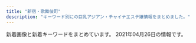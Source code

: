 ```yaml
---
title: "新宿・歌舞伎町"
description: "キーワード別にの巨乳アジアン・チャイナエステ嬢情報をまとめました。"
---
```


新着画像と新着キーワードをまとめています。
2021年04月26日の情報です。

<DmmAffiliateIns />
<KeywordTable
  shops={
    [
    {
        "keywords": {},
        "url": "https://www.hagoromo.tokyo/",
        "station": "JR\u65b0\u5bbf\u99c5\u6771\u53e3\u30fb\u6b4c\u821e\u4f0e\u753a",
        "name": "\u7fbd\u8863\uff5e\u306f\u3054\u308d\u3082\uff5e",
        "img_links": [
            "https://static.wixstatic.com/media/1f1430_d26df1a13af049c9a7afeac5e58c5323~mv2.jpg",
            "https://static.wixstatic.com/media/1f1430_d824a82ebc40424facf31978d80b293b~mv2.png",
            "https://static.wixstatic.com/media/1f1430_c572ee153c0c46e096e6301fe82e2f11~mv2.jpg",
            "https://static.wixstatic.com/media/1f1430_c12fa837f18643e8a167f283f823ecd9~mv2.jpg",
            "https://static.wixstatic.com/media/1f1430_f16ba939f42f47d688a43ba736f9d100~mv2.jpg",
            "https://static.wixstatic.com/media/1f1430_d0a7ae614e0b423886aa6d1beca9a87a~mv2.jpg",
            "https://static.wixstatic.com/media/1f1430_2511e8409a39492bab1eeffd58a5eb1f~mv2.jpg",
            "https://static.wixstatic.com/media/1f1430_8e7ae52f03b14e31be6ff7b1038f2896~mv2.jpg",
            "https://static.wixstatic.com/media/1f1430_b6622178bf9c45a68912520b4b2de175~mv2.png",
            "https://static.wixstatic.com/media/1f1430_4ef445c14af547ffb085a4c73252e22c~mv2.jpg",
            "https://static.wixstatic.com/media/1f1430_27c850c6656448c68b705e2a69f8d3e0~mv2.png",
            "https://static.wixstatic.com/media/1f1430_4b2c5243bdbe40858057386a16dce231~mv2.png",
            "https://static.wixstatic.com/media/1f1430_c48456140f404f1eb9a47dfd01d1d032~mv2.jpg",
            "https://static.wixstatic.com/media/1f1430_f4c9cbbcc36c44f1a8be8eb3138b0b46~mv2.jpg",
            "https://static.wixstatic.com/media/1f1430_e5113a1a86b8410db0438745823a2d2c~mv2.png",
            "https://static.wixstatic.com/media/1f1430_7ff5719c25b243d18c7fb6db890677f9~mv2.jpg",
            "https://static.wixstatic.com/media/1f1430_5b6db55133674387b978465361d1f5af~mv2.jpg",
            "https://static.wixstatic.com/media/1f1430_04f93cdec45f4c4e8d0fa69dc26b3e38~mv2.jpg",
            "https://static.wixstatic.com/media/1f1430_e11d2a49cf1a4130a10a3e09053a46fc~mv2.png",
            "https://static.wixstatic.com/media/1f1430_184f66b9eb914c26b47be78d54152284~mv2.jpg",
            "https://static.wixstatic.com/media/1f1430_704c1cfac22b4288a4aaa588c496ab40~mv2.jpg",
            "https://static.wixstatic.com/media/1f1430_0ea86bd4429f44fa96f0a1277a1c2d6e~mv2.jpg",
            "https://static.wixstatic.com/media/1f1430_890ca68d29e04e7a8c96e4198a653ed3~mv2.jpg"
        ]
    },
    {
        "img_links": [
            "http://relaxia.work/img/haru1.jpg",
            "http://relaxia.work/images/ico01.png",
            "http://relaxia.work/images/link_nav06.jpg",
            "http://relaxia.work/images/side_tel.jpg",
            "http://relaxia.work/images/link_nav01.jpg",
            "http://relaxia.work/images/top.png",
            "http://relaxia.work/img/sizuka1.jpg",
            "http://relaxia.work/images/info3.jpg",
            "http://relaxia.work/img/yuki1.jpg",
            "http://relaxia.work/images/info1.jpg",
            "http://relaxia.work/images/link_nav02.jpg",
            "http://relaxia.work/images/link_nav05.jpg",
            "http://relaxia.work/images/sp_top.jpg",
            "http://relaxia.work/images/side_mobile.jpg",
            "http://relaxia.work/images/link_nav04.jpg",
            "http://relaxia.work/images/note.jpg",
            "http://relaxia.work/images/info2.jpg",
            "http://relaxia.work/images/top_slider01.jpg",
            "http://relaxia.work/images/link_nav03.jpg",
            "http://relaxia.work/images/side_link.jpg"
        ],
        "keywords": {},
        "name": "\u30ea\u30e9\u30af\u30b7\u30a2\u30fc",
        "station": "JR\u65b0\u5bbf\u99c5\u6771\u53e3",
        "url": "http://relaxia.work/"
    },
    {
        "name": "\u5fa1\u82d1 -\u304e\u3087\u3048\u3093-",
        "url": "http://www.night.ne.jp/tokyo/gyoen/",
        "keywords": {},
        "station": "\u65b0\u5bbf\u5fa1\u82d1\u524d\u99c53\u756a\u51fa\u53e3",
        "img_links": [
            "http://www.night.ne.jp/tokyo/gyoen/img/view_4.jpg",
            "http://www.night.ne.jp/nightnet/img/12a.jpg",
            "http://www.night.ne.jp/nightnet/img/15.jpg",
            "http://www.night.ne.jp/nightnet/img/1.jpg",
            "http://www.night.ne.jp/tokyo/gyoen/img/qr_code.jpg",
            "http://www.night.ne.jp/tokyo/gyoen/img/index_view.jpg",
            "http://www.night.ne.jp/tokyo/gyoen/img/skill_2.jpg",
            "http://www.night.ne.jp/tokyo/gyoen/img/view_2.jpg",
            "http://www.night.ne.jp/nightnet/img/17.jpg",
            "http://www.night.ne.jp/tokyo/gyoen/img/view_3.jpg",
            "http://www.night.ne.jp/nightnet/img/16.jpg",
            "http://www.night.ne.jp/_format/W/img/index_enter_1.jpg",
            "http://www.night.ne.jp/nightnet/img/14.jpg",
            "http://www.night.ne.jp/nightnet/img/3.jpg",
            "http://www.night.ne.jp/nightnet/img/10.jpg",
            "http://www.night.ne.jp/nightnet/img/13.jpg",
            "http://www.night.ne.jp/nightnet/img/4.jpg",
            "http://www.night.ne.jp/nightnet/img/2.jpg",
            "http://www.night.ne.jp/tokyo/gyoen/img/view_1.jpg",
            "http://www.night.ne.jp/nightnet/img/7.jpg",
            "http://www.night.ne.jp/_format/W/img/whats_view.jpg",
            "http://www.night.ne.jp/_format/W/img/whats_news.jpg",
            "http://www.night.ne.jp/tokyo/gyoen/img/index_top.jpg",
            "http://www.night.ne.jp/nightnet/img/9.jpg",
            "http://www.night.ne.jp/nightnet/img/6.jpg",
            "http://www.night.ne.jp/_format/W/img/whats_skill.jpg",
            "http://www.night.ne.jp/tokyo/gyoen/img/skill_3.jpg",
            "http://www.night.ne.jp/nightnet/img/11.jpg",
            "http://www.night.ne.jp/tokyo/gyoen/img/index.jpg",
            "http://www.night.ne.jp/nightnet/img/5.jpg",
            "http://www.night.ne.jp/tokyo/gyoen/img/index_skill.jpg",
            "http://www.night.ne.jp/nightnet/img/8.jpg",
            "http://www.night.ne.jp/tokyo/gyoen/img/skill_1.jpg"
        ]
    },
    {
        "name": "\u30b8\u30e5\u30ea\u30a2\u30f3",
        "img_links": [
            "https://mens-esthe.xyz/footer/footer-line.png",
            "https://mens-esthe.xyz/room/room-l4.jpg",
            "https://mens-esthe.xyz/images/header3.png",
            "https://mens-esthe.xyz/icon/line.png",
            "https://mens-esthe.xyz/staff/eri-s1.jpg",
            "https://mens-esthe.xyz/staff/kana-s1.jpg",
            "https://mens-esthe.xyz/room/room-l7.jpg",
            "https://mens-esthe.xyz/icon/yelp.png",
            "https://mens-esthe.xyz/icon/facebook.png",
            "https://mens-esthe.xyz/footer/footer-tel.png",
            "https://mens-esthe.xyz/images/main-sp.jpg",
            "https://mens-esthe.xyz/staff/eri-s2.jpg",
            "https://mens-esthe.xyz/images/qrcode.png",
            "https://mens-esthe.xyz/staff/yuuka-s2.jpg",
            "https://mens-esthe.xyz/staff/moe-l1.jpg",
            "https://mens-esthe.xyz/staff/kana-s2.jpg",
            "https://mens-esthe.xyz/images/main1.jpg",
            "https://mens-esthe.xyz/images/esthe2.jpg",
            "https://mens-esthe.xyz/staff/kana-l2.jpg",
            "https://mens-esthe.xyz/staff/kana-l1.jpg",
            "https://mens-esthe.xyz/staff/yuuka-l1.jpg",
            "https://mens-esthe.xyz/images/esthe3.jpg",
            "https://mens-esthe.xyz/room/room-l1.jpg",
            "https://mens-esthe.xyz/icon/twitter.png",
            "https://mens-esthe.xyz/room/room-l6.jpg",
            "https://mens-esthe.xyz/staff/eri-l1.jpg",
            "https://mens-esthe.xyz/staff/yuuka-l2.jpg",
            "https://mens-esthe.xyz/images/clear.png",
            "https://mens-esthe.xyz/images/esthe1.jpg",
            "https://mens-esthe.xyz/staff/moe-s1.jpg",
            "https://mens-esthe.xyz/images/esthe4.jpg",
            "https://mens-esthe.xyz/room/room-l8.jpg",
            "https://mens-esthe.xyz/room/room-l2.jpg",
            "https://mens-esthe.xyz/footer/footer-staff.png",
            "https://mens-esthe.xyz/room/room-l3.jpg",
            "https://mens-esthe.xyz/staff/yuuka-s1.jpg",
            "https://mens-esthe.xyz/staff/eri-l2.jpg",
            "https://mens-esthe.xyz/room/room-l5.jpg"
        ],
        "keywords": {
            "86": 10,
            "F": 5,
            "D": 10,
            "95": 5,
            "84": 5
        },
        "url": "https://mens-esthe.xyz/",
        "station": "JR\u65b0\u5bbf\u99c5\u6771\u5357\u53e3"
    },
    {
        "url": "http://crystal-est.net/",
        "name": "\u30af\u30ea\u30b9\u30bf\u30eb",
        "station": "JR\u65b0\u5bbf\u99c5\u6771\u53e3",
        "keywords": {
            "C": 2
        },
        "img_links": [
            "http://crystal-est.net/uploads/crystal/images/p01.png",
            "http://crystal-est.net/uploads/crystal/2017/03/bnr_side_credit1.png",
            "http://ruby-es.com/uploads/rubyes/2017/02/img_info_04.png",
            "http://crystal-est.net/uploads/crystal/2020/12/img_6830.jpg",
            "http://crystal-est.net/uploads/crystal/2020/11/tel.jpg",
            "http://crystal-est.net/uploads/crystal/2018/07/wechatimg30.jpeg",
            "http://crystal-est.net/uploads/crystal/2017/03/subvisual_info.png",
            "http://crystal-est.net/uploads/crystal/2017/03/subvisual_contact.png",
            "http://crystal-est.net/uploads/crystal/2017/03/subvisual_magazine1.png",
            "http://ruby-es.com/uploads/rubyes/2017/02/img_info_03.png",
            "http://crystal-est.net/uploads/crystal/2017/03/subvisual_qa.png",
            "http://crystal-est.net/uploads/crystal/2017/04/bnr_side_01.png",
            "http://crystal-est.net/uploads/crystal/2018/08/wechatimg49.jpeg",
            "http://crystal-est.net/uploads/crystal/2017/02/wifi.jpg",
            "http://crystal-est.net/uploads/crystal/2018/07/wechatimg125.jpeg",
            "http://crystal-est.net/uploads/crystal/2017/03/subvisual_link.png",
            "http://crystal-est.net/uploads/crystal/images/icon_flower.png",
            "http://crystal-est.net/uploads/crystal/2017/03/btn_top_01.png",
            "http://ruby-es.com/uploads/rubyes/2017/02/img_info_06.png",
            "http://crystal-est.net/uploads/crystal/2017/04/leftmovie.png",
            "http://crystal-est.net/uploads/crystal/2017/03/treatment2.png",
            "http://crystal-est.net/uploads/crystal/images/subvisual_staff.png",
            "http://crystal-est.net/uploads/crystal/2018/05/mayu1.jpeg",
            "http://crystal-est.net/uploads/crystal/images/xing.png",
            "http://ruby-es.com/uploads/rubyes/2017/02/img_info_02.png",
            "http://crystal-est.net/uploads/crystal/2017/03/bnr_side_052.png",
            "http://crystal-est.net/uploads/crystal/2017/03/icon_flower.png",
            "http://crystal-est.net/uploads/crystal/2017/04/line2.png",
            "http://crystal-est.net/uploads/crystal/2017/03/bnr_side_032.png",
            "http://crystal-est.net/uploads/crystal/2017/03/btn_top_03.png",
            "http://crystal-est.net/uploads/crystal/2017/03/subvisual_enquete1.png",
            "http://crystal-est.net/uploads/crystal/2017/03/btn_top_02.png",
            "http://crystal-est.net/uploads/crystal/2018/07/wechatimg31.jpeg",
            "http://crystal-est.net/uploads/crystal/2018/05/webwxgetmsgimg.jpeg",
            "http://crystal-est.net/uploads/crystal/2017/03/ruby6.png",
            "http://crystal-est.net/uploads/crystal/2018/08/wechatimg51.jpeg",
            "http://crystal-est.net/uploads/crystal/2017/02/ameba.jpg",
            "http://crystal-est.net/uploads/crystal/2020/12/img_6902.jpg",
            "http://crystal-est.net/uploads/crystal/2017/04/web.png",
            "http://crystal-est.net/uploads/crystal/images/no-photo.jpg",
            "http://ruby-es.com/uploads/rubyes/2017/02/img_info_01.png",
            "http://ruby-es.com/uploads/rubyes/2017/02/img_info_05.png",
            "http://crystal-est.net/uploads/crystal/2018/07/wechatimg26.jpeg",
            "http://crystal-est.net/uploads/crystal/2017/03/bnr_side_042.png",
            "http://crystal-est.net/uploads/crystal/2017/03/subvisual_reserve.png"
        ]
    },
    {
        "img_links": [
            "https://shinjuku-mensesthe.com/icon/yelp.png",
            "https://shinjuku-mensesthe.com/staff/kana-l1.jpg",
            "https://shinjuku-mensesthe.com/images/header3.png",
            "https://shinjuku-mensesthe.com/massage/2021/03/27/blog.jpg",
            "https://shinjuku-mensesthe.com/menu/home.png",
            "https://shinjuku-mensesthe.com/icon/facebook.png",
            "https://shinjuku-mensesthe.com/staff/yuki-s1.jpg",
            "https://shinjuku-mensesthe.com/massage/2020/07/31/covit19.jpg",
            "https://shinjuku-mensesthe.com/menu/info.png",
            "https://shinjuku-mensesthe.com/images/main-sp.jpg",
            "https://shinjuku-mensesthe.com/2020/01/23/miki-s1.jpg",
            "https://shinjuku-mensesthe.com/menu/blog.png",
            "https://shinjuku-mensesthe.com/images/main-top.jpg",
            "https://shinjuku-mensesthe.com/images/top1.jpg",
            "https://shinjuku-mensesthe.com/images/camp.png",
            "https://shinjuku-mensesthe.com/images/top2.jpg",
            "https://shinjuku-mensesthe.com/icon/line.png",
            "https://shinjuku-mensesthe.com/2019/12/15/sayuri-s2.jpg",
            "https://shinjuku-mensesthe.com/images/main-small.jpg",
            "https://shinjuku-mensesthe.com/massage/2020/07/31/ai-s2.jpg",
            "https://shinjuku-mensesthe.com/images/qrcode.png",
            "https://shinjuku-mensesthe.com/2020/01/23/sakura-s1.jpg",
            "https://shinjuku-mensesthe.com/link/mens-esthe.png",
            "https://shinjuku-mensesthe.com/massage/2020/10/21/risa-s1.jpg",
            "https://shinjuku-mensesthe.com/staff/seira-l1.jpg",
            "https://scdn.line-apps.com/n/line_add_friends/btn/ja.png",
            "https://shinjuku-mensesthe.com/icon/twitter.png",
            "https://shinjuku-mensesthe.com/staff/arisa-s1.jpg",
            "https://shinjuku-mensesthe.com/images/footer-l.png",
            "https://shinjuku-mensesthe.com/images/footer-r.png",
            "https://shinjuku-mensesthe.com/staff/arisa-l1.jpg",
            "https://shinjuku-mensesthe.com/massage/2020/10/05/yuki-s1.jpg",
            "https://shinjuku-mensesthe.com/staff/yuki-l1.jpg",
            "https://shinjuku-mensesthe.com/button/home.png",
            "https://shinjuku-mensesthe.com/button/staff.png",
            "https://shinjuku-mensesthe.com/menu/staff.png",
            "https://shinjuku-mensesthe.com/room/room-l2.jpg",
            "https://shinjuku-mensesthe.com/images/clear.png",
            "https://shinjuku-mensesthe.com/staff/seira-s1.jpg",
            "https://shinjuku-mensesthe.com/room/room-l3.jpg",
            "https://shinjuku-mensesthe.com/staff/kana-s1.jpg",
            "https://shinjuku-mensesthe.com/images/top3.jpg",
            "https://shinjuku-mensesthe.com/button/blog.png",
            "https://shinjuku-mensesthe.com/massage/2020/09/14/hana-s1.jpg",
            "https://shinjuku-mensesthe.com/massage/2020/08/16/riri-s1.jpg",
            "https://shinjuku-mensesthe.com/room/room-l4.jpg",
            "https://shinjuku-mensesthe.com/staff/hana-l1.jpg",
            "https://shinjuku-mensesthe.com/staff/shiori-s1.jpg",
            "https://shinjuku-mensesthe.com/room/room-l1.jpg",
            "https://shinjuku-mensesthe.com/images/flower.png",
            "https://shinjuku-mensesthe.com/staff/hana-s1.jpg"
        ],
        "name": "\u5915\u9727 \u3086\u3046\u304e\u308a",
        "url": "https://shinjuku-mensesthe.com/",
        "keywords": {
            "F": 2
        },
        "station": "JR\u65b0\u5bbf\u99c5\u6771\u53e3"
    },
    {
        "name": "\u30c6\u30bb\u30e9-Tethera-",
        "station": "JR\u65b0\u5bbf\u99c5\u6771\u53e3",
        "keywords": {
            "D": 20,
            "E": 10
        },
        "img_links": [
            "http://aroma-massage.red/images/sta1.jpg",
            "http://aroma-massage.red/images/stal.jpg",
            "http://aroma-massage.red/images/cg4.jpg",
            "http://aroma-massage.red/images/cg3.jpg",
            "http://aroma-massage.red/images/sta5.jpg",
            "http://aroma-massage.red/images/sta4.jpg",
            "http://aroma-massage.red/images/sysl.jpg",
            "http://aroma-massage.red/images/tm.png",
            "http://aroma-massage.red/images/sta2.jpg",
            "http://aroma-massage.red/images/cg1.jpg",
            "http://aroma-massage.red/images/nft.jpg",
            "http://aroma-massage.red/images/cg2.jpg",
            "http://aroma-massage.red/images/option.jpg",
            "http://aroma-massage.red/images/sta3.jpg",
            "http://aroma-massage.red/images/qr.jpg",
            "http://aroma-massage.red/images/cg6.jpg",
            "http://aroma-massage.red/images/toph.png",
            "http://aroma-massage.red/images/card.jpg",
            "http://aroma-massage.red/images/kan.jpg",
            "http://aroma-massage.red/images/fbt.jpg",
            "http://aroma-massage.red/images/fbb.jpg",
            "http://aroma-massage.red/images/creditcard.jpg",
            "http://aroma-massage.red/images/acb.jpg",
            "http://aroma-massage.red/images/cg5.jpg",
            "http://aroma-massage.red/images/int.jpg",
            "http://aroma-massage.red/images/sta6.jpg"
        ],
        "url": "http://aroma-massage.red/"
    },
    {
        "url": "https://lailai.tyo.cm/",
        "img_links": [
            "https://lailai.tyo.cm/photos/sites/58/2021/04/2021040805111044.jpg",
            "https://lailai.tyo.cm/photos/sites/58/2021/04/2021040805111369.jpg",
            "https://lailai.tyo.cm/images/sp_top.jpg",
            "https://lailai.tyo.cm/photos/sites/58/2021/04/2021040805111148.jpg",
            "https://lailai.tyo.cm/photos/sites/58/2021/04/2021040805110930.jpg"
        ],
        "keywords": {
            "D": 8,
            "85": 8,
            "83": 8,
            "C": 20
        },
        "station": "JR\u65b0\u5bbf\u99c5\u5357\u53e3",
        "name": "\u3089\u3044\u3089\u3044"
    },
    {
        "station": "JR\u65b0\u5bbf\u99c5\u5357\u53e3",
        "keywords": {
            "C": 17
        },
        "img_links": [
            "http://aes-aroma.com/staff/yoko/01.jpg",
            "http://aes-aroma.com/staff/mimi/01.jpg",
            "http://aes-aroma.com/pic/head.png",
            "http://aes-aroma.com/img/ttl_mobile.png",
            "http://aes-aroma.com/img/ttl_staff.png",
            "http://aes-aroma.com/i/files/homeimg.jpg",
            "http://aes-aroma.com/staff/ai/01.jpg",
            "http://aes-aroma.com/staff/yuri/01.jpg",
            "http://aes-aroma.com/staff/koko/01.jpg",
            "http://aes-aroma.com/staff/miki/01.jpg",
            "http://aes-aroma.com/img/ttl_tnew.png",
            "http://aes-aroma.com/img/ttl_pickup.png",
            "http://aes-aroma.com/img/ttl_rec.png",
            "http://aes-aroma.com/staff/yoko/02.jpg",
            "http://aes-aroma.com/staff/nana/01.jpg",
            "http://aes-aroma.com/staff/kaori/01.jpg"
        ],
        "name": "\u7652\u3057\u306e\u5bbf",
        "url": "http://aes-aroma.com/"
    },
    {
        "station": "JR\u65b0\u5bbf\u99c5\u6771\u53e3",
        "img_links": [
            "http://hi-msg.com/koyuki/img/p-11.jpg",
            "http://hi-msg.com/koyuki/img/p-8.jpg",
            "http://hi-msg.com/koyuki/img/p-10.jpg",
            "http://hi-msg.com/koyuki/img/p-6-1.jpg",
            "http://hi-msg.com/koyuki/img/english-t2.png",
            "http://hi-msg.com/koyuki/img/newstback.png",
            "http://hi-msg.com/koyuki/img/p-6.jpg",
            "http://hi-msg.com/koyuki/img/p-7.jpg",
            "http://hi-msg.com/koyuki/img/t-3.png",
            "http://hi-msg.com/koyuki/img/p-5.jpg",
            "http://hi-msg.com/koyuki/img/t-2.png",
            "http://hi-msg.com/koyuki/img/p-4-1.jpg",
            "http://hi-msg.com/koyuki/img/re.png",
            "http://hi-msg.com/koyuki/img/kanban4s.jpg",
            "http://hi-msg.com/koyuki/img/p-2-1.jpg",
            "http://hi-msg.com/koyuki/img/card.png",
            "http://hi-msg.com/koyuki/img/botton.png",
            "http://hi-msg.com/koyuki/img/p-2.jpg",
            "http://hi-msg.com/koyuki/img/english-t3.png",
            "http://hi-msg.com/koyuki/img/kanban4.jpg",
            "http://hi-msg.com/koyuki/img/english-t4.png",
            "http://hi-msg.com/koyuki/img/tit.png",
            "http://hi-msg.com/koyuki/img/p-3.jpg",
            "http://hi-msg.com/koyuki/img/p-4.jpg",
            "http://hi-msg.com/koyuki/img/english-t6.png",
            "http://hi-msg.com/koyuki/img/head.png",
            "http://hi-msg.com/koyuki/img/p-0.jpg",
            "http://hi-msg.com/koyuki/img/tel.png",
            "http://hi-msg.com/koyuki/img/english-t1.png",
            "http://hi-msg.com/koyuki/img/t-1.png",
            "http://hi-msg.com/koyuki/img/p-3-1.jpg",
            "http://hi-msg.com/koyuki/img/card-english.png",
            "http://hi-msg.com/koyuki/img/p-7-1.jpg",
            "http://hi-msg.com/koyuki/img/p-9.jpg",
            "http://hi-msg.com/koyuki/img/p-1.jpg",
            "http://hi-msg.com/koyuki/img/english-t5.png",
            "http://hi-msg.com/koyuki/img/p-8-1.jpg"
        ],
        "url": "http://hi-msg.com/koyuki/",
        "keywords": {
            "C": 8
        },
        "name": "KOYUKI"
    },
    {
        "name": "\u6c17\u697d",
        "url": "http://yurali.oks.bz/",
        "img_links": [
            "http://yurali.oks.bz/images/s1.jpg",
            "http://yurali.oks.bz/photos/sites/48/2020/06/2020063002493351.jpg",
            "http://yurali.oks.bz/images/acc3.jpg",
            "http://yurali.oks.bz/photos/sites/48/2021/03/2021033110254811.jpg",
            "http://yurali.oks.bz/photos/sites/48/2020/09/2020090809341126.jpg",
            "http://yurali.oks.bz/photos/sites/48/2020/09/2020090809340917.jpg",
            "http://yurali.oks.bz/images/acc1.jpg",
            "http://yurali.oks.bz/images/line.jpg",
            "http://yurali.oks.bz/images/kanban.jpg",
            "http://yurali.oks.bz/images/s_new.png",
            "http://yurali.oks.bz/images/acc2.jpg",
            "http://yurali.oks.bz/images/s2.jpg",
            "http://yurali.oks.bz/images/s4.jpg",
            "http://yurali.oks.bz/images/s3.jpg",
            "http://yurali.oks.bz/images/room2.jpg",
            "http://yurali.oks.bz/images/room3.jpg",
            "http://yurali.oks.bz/images/content.jpg",
            "http://yurali.oks.bz/images/top.jpg",
            "http://yurali.oks.bz/images/room4.jpg",
            "http://yurali.oks.bz/images/right.jpg",
            "http://yurali.oks.bz/photos/sites/48/2020/09/2020090809341490.jpg",
            "http://yurali.oks.bz/photos/sites/48/2021/03/2021033110254887.jpg",
            "http://yurali.oks.bz/images/acc4.jpg",
            "http://yurali.oks.bz/images/mobile.jpg",
            "http://yurali.oks.bz/images/room1.jpg"
        ],
        "keywords": {
            "E": 14,
            "87": 14,
            "85": 14,
            "86": 14,
            "D": 28
        },
        "station": "JR\u65b0\u5bbf\u99c5\u897f\u53e3"
    },
    {
        "keywords": {
            "C": 8
        },
        "station": "\u65b0\u5bbf\u897f\u53e3\u99c5D5\u51fa\u53e3",
        "name": "RELAIR \uff5e\u30ea\u30ec\u30a2\uff5e",
        "url": "http://in-esthe.com/relair/",
        "img_links": [
            "http://in-esthe.com/relair/img/card-english.png",
            "http://in-esthe.com/relair/img/english-t5.png",
            "http://in-esthe.com/relair/img/newstback.png",
            "http://in-esthe.com/relair/img/fla2.png",
            "http://in-esthe.com/relair/img/english-t4.png",
            "http://in-esthe.com/relair/img/t-2.png",
            "http://in-esthe.com/relair/img/p-1-1.jpg",
            "http://in-esthe.com/relair/img/twitter.png",
            "http://in-esthe.com/relair/img/english-t6.png",
            "http://in-esthe.com/relair/img/p-9.jpg",
            "http://in-esthe.com/relair/img/kanban4.jpg",
            "http://in-esthe.com/relair/img/re.png",
            "http://in-esthe.com/relair/img/p-8.jpg",
            "http://in-esthe.com/relair/img/t-3.png",
            "http://in-esthe.com/relair/img/p-1.jpg",
            "http://in-esthe.com/relair/img/s-1.jpg",
            "http://in-esthe.com/relair/img/botton.png",
            "http://in-esthe.com/relair/img/p-3.jpg",
            "http://in-esthe.com/relair/img/tel.png",
            "http://in-esthe.com/relair/img/p-0.jpg",
            "http://in-esthe.com/relair/img/fla.png",
            "http://in-esthe.com/relair/img/fla1.png",
            "http://in-esthe.com/relair/img/t-1.png",
            "http://in-esthe.com/relair/img/english-t1.png",
            "http://in-esthe.com/relair/img/head.png",
            "http://in-esthe.com/relair/img/p-2.jpg",
            "http://in-esthe.com/relair/img/p-7.jpg",
            "http://in-esthe.com/relair/img/english-t3.png",
            "http://in-esthe.com/relair/img/p-3-1.jpg",
            "http://in-esthe.com/relair/img/english-t2.png"
        ]
    },
    {
        "name": "\u7652 \u3086\u3046",
        "keywords": {},
        "url": "http://www.yu-yu.work/",
        "img_links": [
            "http://www.yu-yu.work/images/4.jpg",
            "http://www.yu-yu.work/images/1.jpg",
            "http://www.yu-yu.work/images/sys1.jpg",
            "http://www.yu-yu.work/images/head.jpg",
            "http://www.yu-yu.work/images/2.jpg",
            "http://www.yu-yu.work/img/misaki1.jpg",
            "http://www.yu-yu.work/img/naomi1.jpg",
            "http://www.yu-yu.work/images/staff_t.jpg",
            "http://www.yu-yu.work/staff/yuina.jpg",
            "http://www.yu-yu.work/staff/misaki.jpg",
            "http://www.yu-yu.work/images/line.png",
            "http://www.yu-yu.work/images/3.jpg",
            "http://www.yu-yu.work/img/rin1.jpg",
            "http://www.yu-yu.work/images/info.jpg",
            "http://www.yu-yu.work/img/haruka1.jpg",
            "http://www.yu-yu.work/images/sys4.jpg",
            "http://www.yu-yu.work/staff/haruka.jpg",
            "http://www.yu-yu.work/staff/naomi.jpg",
            "http://www.yu-yu.work/staff/rin.jpg",
            "http://www.yu-yu.work/images/ac1.jpg",
            "http://www.yu-yu.work/images/5.jpg",
            "http://www.yu-yu.work/images/sys2.jpg",
            "http://www.yu-yu.work/images/ac2.jpg",
            "http://www.yu-yu.work/images/interior_t.jpg",
            "http://www.yu-yu.work/images/news.jpg",
            "http://www.yu-yu.work/images/int2.png",
            "http://www.yu-yu.work/images/int1.png",
            "http://www.yu-yu.work/images/mobile.jpg",
            "http://www.yu-yu.work/images/sys3.jpg",
            "http://www.yu-yu.work/images/b1.jpg",
            "http://www.yu-yu.work/img/yuina1.jpg",
            "http://www.yu-yu.work/images/b2.jpg"
        ],
        "station": "\u897f\u6b66\u65b0\u5bbf\u99c5\u5317\u53e3"
    },
    {
        "name": "CLEAR-\u30af\u30ea\u30a2-",
        "station": "\u897f\u6b66\u65b0\u5bbf\u99c5\u5317\u53e3",
        "url": "http://clear-es.net/",
        "keywords": {
            "88": 4,
            "87": 2,
            "89": 1,
            "90": 1,
            "D": 8,
            "F": 1,
            "86": 2,
            "C": 1
        },
        "img_links": [
            "http://clear-es.net/images/index_26.jpg",
            "http://clear-es.net/yamituki-n/uploads/images/emi3.jpg",
            "http://clear-es.net/images/index_14.jpg",
            "http://clear-es.net/images/index_15.jpg",
            "http://clear-es.net/uploads/c1f6d0346f5cb109ac62c21a58c7deff.jpg",
            "http://clear-es.net/images/index_10.jpg",
            "http://clear-es.net/uploads/cec0ed392fe00d8e3ff867c0625809e6.jpg",
            "http://clear-es.net/images/index_02.jpg",
            "http://clear-es.net/images/index_28_01.jpg",
            "http://clear-es.net/images/index_17.jpg",
            "http://clear-es.net/yamituki-n/uploads/images/yui01.jpg",
            "http://clear-es.net/uploads/22c8968348a9acc2dfc9ab0aecb09c27.jpg",
            "http://clear-es.net/images/index_21.jpg",
            "http://clear-es.net/uploads/a62d7f24a5b9a4fd5aeef678eb24ef4b.jpg",
            "http://clear-es.net/images/girls_03.jpg",
            "http://clear-es.net/images/service_11.jpg",
            "http://clear-es.net/images/index_06.jpg",
            "http://clear-es.net/images/index_01.jpg",
            "http://clear-es.net/yamituki-n/uploads/images/mika03s.jpg",
            "http://clear-es.net/yamituki-n/uploads/images/juri01s.jpg",
            "http://clear-es.net/images/index_07.jpg",
            "http://clear-es.net/images/index_19.jpg",
            "http://clear-es.net/uploads/0141717ce8be90c90f41c0c8eb5c92fe.jpg",
            "http://clear-es.net/images/koko_1.jpg",
            "http://clear-es.net/uploads/deba56537604611ac3b8da004b92d809.jpg",
            "http://clear-es.net/images/gallery_11.jpg",
            "http://clear-es.net/my_work/images/pic1.png",
            "http://clear-es.net/images/index_03.jpg",
            "http://clear-es.net/images/index_20.jpg",
            "http://clear-es.net/uploads/09bdd5637edec4bfa3d47a7e9874640b.jpg",
            "http://clear-es.net/images/index_13.jpg",
            "http://clear-es.net/uploads/f426bd85a8f6a9eac87e55b2d44c4bd5.jpg",
            "http://clear-es.net/uploads/97eb17743f96fd7f0551aab0bedd5e6f.jpg",
            "http://clear-es.net/images/index_08.jpg",
            "http://clear-es.net/images/index_11.jpg",
            "http://clear-es.net/images/index_05.jpg",
            "http://clear-es.net/yamituki-n/uploads/images/rena01.jpg",
            "http://clear-es.net/images/index_04.jpg",
            "http://clear-es.net/images/index_23.jpg",
            "http://clear-es.net/images/index_28.jpg",
            "http://clear-es.net/images/index_12.jpg",
            "http://clear-es.net/images/girls_13.jpg",
            "http://clear-es.net/images/index_18.jpg",
            "http://clear-es.net/images/index_25.jpg",
            "http://clear-es.net/images/index_24.jpg",
            "http://clear-es.net/images/index_09.jpg",
            "http://clear-es.net/yamituki-n/uploads/images/rena02.jpg",
            "http://clear-es.net/uploads/10299154955d10c3b815a5638a35a934.jpg",
            "http://clear-es.net/images/index_27.jpg",
            "http://clear-es.net/yamituki-n/uploads/images/mmexport1576417470781.jpg",
            "http://clear-es.net/uploads/2aa97908694153fb149943f0b8445352.jpg",
            "http://clear-es.net/images/girls_11.jpg"
        ]
    },
    {
        "keywords": {},
        "name": "\u30d4\u30e5\u30a2\u30ea\u30be\u30fc\u30c8II",
        "url": "http://pure-resort.tyo.cm/",
        "station": "JR\u65b0\u5bbf\u99c5\u6771\u53e3",
        "img_links": []
    },
    {
        "name": "sweet-\u30b9\u30a6\u30a3\u30fc\u30c8-",
        "img_links": [
            "http://sweety-est.tokyo/images/kan.jpg",
            "http://sweety-est.tokyo/images/tit-sub4.jpg",
            "http://sweety-est.tokyo/images/cg08.jpg",
            "http://sweety-est.tokyo/images/a5.jpg",
            "http://sweety-est.tokyo/images/b-tel.png",
            "http://sweety-est.tokyo/images/r2.jpg",
            "http://sweety-est.tokyo/images/a3.jpg",
            "http://sweety-est.tokyo/images/cg05.jpg",
            "http://sweety-est.tokyo/link/menlog.jpg",
            "http://sweety-est.tokyo/images/m2.jpg",
            "http://sweety-est.tokyo/images/cg03.jpg",
            "http://sweety-est.tokyo/images/kan1.jpg",
            "http://sweety-est.tokyo/images/cg06.jpg",
            "http://sweety-est.tokyo/images/r4.jpg",
            "http://sweety-est.tokyo/images/a1.jpg",
            "http://sweety-est.tokyo/images/r1.jpg",
            "http://sweety-est.tokyo/images/slider-img002.jpg",
            "http://sweety-est.tokyo/images/r6.jpg",
            "http://sweety-est.tokyo/images/tit-sub1.jpg",
            "http://sweety-est.tokyo/images/a6.jpg",
            "http://sweety-est.tokyo/images/cg01.jpg",
            "http://sweety-est.tokyo/images/tit-sub3.jpg",
            "http://sweety-est.tokyo/images/r5.jpg",
            "http://sweety-est.tokyo/images/a2.jpg",
            "http://sweety-est.tokyo/images/a4.jpg",
            "http://sweety-est.tokyo/images/b-online.png",
            "http://sweety-est.tokyo/images/cg04.jpg",
            "http://sweety-est.tokyo/images/qr.jpg",
            "http://sweety-est.tokyo/images/tit-sub5.jpg",
            "http://sweety-est.tokyo/images/cg011.jpg",
            "http://sweety-est.tokyo/images/sys.jpg",
            "http://sweety-est.tokyo/images/slider-img001.jpg",
            "http://sweety-est.tokyo/images/r3.jpg",
            "http://sweety-est.tokyo/images/slider-img003.jpg",
            "http://sweety-est.tokyo/images/cg02.jpg",
            "http://sweety-est.tokyo/images/a8.jpg",
            "http://sweety-est.tokyo/images/m1.jpg",
            "http://sweety-est.tokyo/images/tit-sub2.jpg",
            "http://sweety-est.tokyo/images/m4.jpg",
            "http://sweety-est.tokyo/images/tit-sub6.jpg",
            "http://sweety-est.tokyo/images/cg07.jpg",
            "http://sweety-est.tokyo/images/m3.jpg",
            "http://sweety-est.tokyo/images/a7.jpg"
        ],
        "keywords": {
            "D": 4,
            "E": 8,
            "87": 2,
            "86": 14
        },
        "url": "http://sweety-est.tokyo/",
        "station": "JR\u65b0\u5bbf\u99c5\u897f\u53e3"
    },
    {
        "img_links": [
            "http://fairy.este88.com/images/momo1.jpg",
            "http://fairy.este88.com/img/kaori1.jpg",
            "http://fairy.este88.com/images/r01.jpg",
            "http://fairy.este88.com/gals/nnana1.jpg",
            "http://fairy.este88.com/gals/risa1.jpg",
            "http://fairy.este88.com/gals/sayuri1.jpg",
            "http://fairy.este88.com/img/mika1.jpg",
            "http://fairy.este88.com/img/momo1.jpg",
            "http://fairy.este88.com/images/kixyoko1.jpg",
            "http://fairy.este88.com/images/r02.jpg",
            "http://fairy.este88.com/images/koyuki1.jpg",
            "http://fairy.este88.com/images/mika1.jpg",
            "http://fairy.este88.com/images/r04.jpg",
            "http://fairy.este88.com/img/koyuki1.jpg",
            "http://fairy.este88.com/gals/koko1.jpg",
            "http://fairy.este88.com/img/kixyoko1.jpg",
            "http://fairy.este88.com/images/ph1.jpg",
            "http://fairy.este88.com/images/kaori1.jpg"
        ],
        "station": "\u897f\u6b66\u65b0\u5bbf\u99c5\u5317\u53e3",
        "url": "http://fairy.este88.com/",
        "name": "fairy\u30d5\u30a7\u30a2\u30ea\u30fc",
        "keywords": {}
    },
    {
        "url": "http://sakura-relax.net/",
        "name": "\u697d\u697d-\u30e9\u30af\u30e9\u30af-",
        "keywords": {
            "85": 4,
            "E": 8,
            "C": 8,
            "87": 8,
            "86": 4
        },
        "img_links": [
            "http://sakura-relax.net/images/cg03.jpg",
            "http://sakura-relax.net/images/kan.jpg",
            "http://sakura-relax.net/images/top-img02.png",
            "http://sakura-relax.net/images/cg04.jpg",
            "http://sakura-relax.net/link/menlog.jpg",
            "http://sakura-relax.net/images/tel.png",
            "http://sakura-relax.net/images/qrc.png",
            "http://sakura-relax.net/images/top-img01.png",
            "http://sakura-relax.net/images/cg06.jpg",
            "http://sakura-relax.net/images/cg07.jpg"
        ],
        "station": "\u65b0\u5bbf\u4e09\u4e01\u76ee\u99c5E1\u51fa\u53e3"
    },
    {
        "name": "Fairy Girl",
        "station": "JR\u65b0\u5bbf\u99c5\u897f\u53e3",
        "keywords": {},
        "img_links": [
            "http://fairy-girl.work/images/8.jpg",
            "http://fairy-girl.work/images/staff_t.jpg",
            "http://fairy-girl.work/images/sys2.jpg",
            "http://fairy-girl.work/staff/misa.jpg",
            "http://fairy-girl.work/images/11.jpg",
            "http://fairy-girl.work/img/yuki1.jpg",
            "http://fairy-girl.work/staff/kiki.jpg",
            "http://fairy-girl.work/images/int2.jpg",
            "http://fairy-girl.work/images/3.jpg",
            "http://fairy-girl.work/img/kana1.jpg",
            "http://fairy-girl.work/images/sys5.jpg",
            "http://fairy-girl.work/img/rara1.jpg",
            "http://fairy-girl.work/images/10.jpg",
            "http://fairy-girl.work/images/ac2.jpg",
            "http://fairy-girl.work/images/1.jpg",
            "http://fairy-girl.work/images/line.png",
            "http://fairy-girl.work/img/kiki1.jpg",
            "http://fairy-girl.work/staff/rina.jpg",
            "http://fairy-girl.work/img/rika1.jpg",
            "http://fairy-girl.work/img/kiki2.jpg",
            "http://fairy-girl.work/images/7.jpg",
            "http://fairy-girl.work/images/mobile.jpg",
            "http://fairy-girl.work/img/yuyu1.jpg",
            "http://fairy-girl.work/images/6.jpg",
            "http://fairy-girl.work/images/sys4.jpg",
            "http://fairy-girl.work/img/misa1.jpg",
            "http://fairy-girl.work/staff/rara.jpg",
            "http://fairy-girl.work/images/bana0404_4.png",
            "http://fairy-girl.work/images/interior_t.jpg",
            "http://fairy-girl.work/img/eri1.jpg",
            "http://fairy-girl.work/images/news.jpg",
            "http://fairy-girl.work/staff/eri.jpg",
            "http://fairy-girl.work/images/int1.jpg",
            "http://fairy-girl.work/img/hitomi1.jpg",
            "http://fairy-girl.work/images/tr.jpg",
            "http://fairy-girl.work/images/12.jpg",
            "http://fairy-girl.work/images/2.jpg",
            "http://fairy-girl.work/staff/mari.jpg",
            "http://fairy-girl.work/staff/hitomi.jpg",
            "http://fairy-girl.work/images/sys1.jpg",
            "http://fairy-girl.work/images/9.jpg",
            "http://fairy-girl.work/img/eri2.jpg",
            "http://fairy-girl.work/staff/rika.jpg",
            "http://fairy-girl.work/images/5.jpg",
            "http://fairy-girl.work/staff/yuyu.jpg",
            "http://fairy-girl.work/img/mari1.jpg",
            "http://fairy-girl.work/staff/yuki.jpg",
            "http://fairy-girl.work/images/sys3.jpg",
            "http://fairy-girl.work/images/ac1.jpg",
            "http://fairy-girl.work/staff/kana.jpg",
            "http://fairy-girl.work/img/rina1.jpg"
        ],
        "url": "http://fairy-girl.work/"
    },
    {
        "img_links": [],
        "name": "\u65b0\u5bbf\u6975\u4e0a\u30e1\u30f3\u30ba\u30a8\u30b9\u30c6",
        "station": "JR\u65b0\u5bbf\u99c5",
        "url": "https://gokujo.iest.info/",
        "keywords": {}
    }
]
}
/>
<DmmAffiliateScript />

